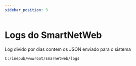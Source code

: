 ```yaml
---
sidebar_position: 3
---
```


# Logs do SmartNetWeb
Log divido por dias contem os JSON enviado para o sistema
```
C:/inepub/wwwroot/smarnetweb/logs
```